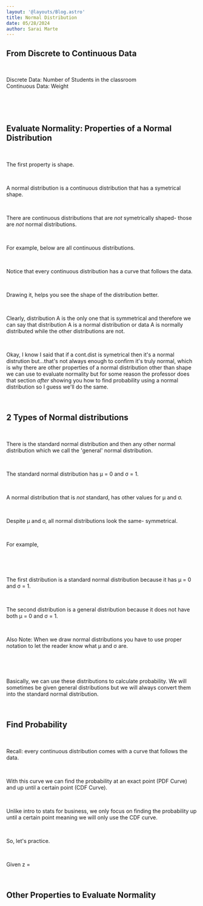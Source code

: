 ```yaml
---
layout: '@layouts/Blog.astro'
title: Normal Distribution
date: 05/28/2024
author: Sarai Marte
---
```





<span style="font-family: var(--primaryFont)">

## From Discrete to Continuous Data

&nbsp;&nbsp;&nbsp;&nbsp;

Discrete Data: Number of Students in the classroom  
Continuous Data: Weight  

&nbsp;&nbsp;&nbsp;&nbsp;

<ImageOut img = {img1}/>

&nbsp;&nbsp;&nbsp;&nbsp;

## Evaluate Normality: Properties of a Normal Distribution

&nbsp;&nbsp;&nbsp;&nbsp;

The first property is shape.

&nbsp;&nbsp;&nbsp;&nbsp;

A normal distribution is a continuous distribution that has a symetrical shape.

&nbsp;&nbsp;&nbsp;&nbsp;

There are continuous distributions that are *not* symetrically shaped- those are *not* normal distributions.

&nbsp;&nbsp;&nbsp;&nbsp;

For example, below are all continuous distributions.

&nbsp;&nbsp;&nbsp;&nbsp;

<ImageOutLg img = {img2}/>

Notice that every continuous distribution has a curve that follows the data.

&nbsp;&nbsp;&nbsp;&nbsp;

Drawing it, helps you see the shape of the distribution better.

&nbsp;&nbsp;&nbsp;&nbsp;

Clearly, distribution A is the only one that is symmetrical and therefore we can say that distribution A is a normal distribution or data A is normally distributed while the other distributions are not.

&nbsp;&nbsp;&nbsp;&nbsp;

Okay, I know I said that if a cont.dist is symetrical then it's a normal distrution but...that's not always enough to confirm it's truly normal, which is why there are other properties of a normal distribution other than shape we can use to evaluate normality but for some reason the professor does that section *after* showing you how to find probability using a normal distribution so I guess we'll do the same.

&nbsp;&nbsp;&nbsp;&nbsp;

## 2 Types of Normal distributions

&nbsp;&nbsp;&nbsp;&nbsp;

There is the standard normal distribution and then any other normal distribution which we call the 'general' normal distribution.

&nbsp;&nbsp;&nbsp;&nbsp;

The standard normal distribution has μ = 0 and σ = 1.   

&nbsp;&nbsp;&nbsp;&nbsp;

A normal distribution that is *not* standard, has other values for μ and σ.

&nbsp;&nbsp;&nbsp;&nbsp;

Despite μ and σ, all normal distributions look the same- symmetrical.

&nbsp;&nbsp;&nbsp;&nbsp;

For example, 

&nbsp;&nbsp;&nbsp;&nbsp;

<ImageOutLg img = {img4}/>

&nbsp;&nbsp;&nbsp;&nbsp;

The first distribution is a standard normal distribution because it has μ = 0 and σ = 1.   

&nbsp;&nbsp;&nbsp;&nbsp;

The second distribution is a general distribution because it does not have both μ = 0 and σ = 1. 

&nbsp;&nbsp;&nbsp;&nbsp;

Also Note: When we draw normal distributions you have to use proper notation to  let the reader know what μ and σ are.

&nbsp;&nbsp;&nbsp;&nbsp;

<ImageOutLg img = {img3}/>

&nbsp;&nbsp;&nbsp;&nbsp;

Basically, we can use these distributions to calculate probability. We will sometimes be given general distributions but we will always convert them into the standard normal distribution.

&nbsp;&nbsp;&nbsp;&nbsp;


## Find Probability

&nbsp;&nbsp;&nbsp;&nbsp;

Recall: every continuous distribution comes with a curve that follows the data.

&nbsp;&nbsp;&nbsp;&nbsp;

With this curve we can find the probability at an exact point (PDF Curve) and up until a certain point (CDF Curve). 

&nbsp;&nbsp;&nbsp;&nbsp;

Unlike intro to stats for business, we only focus on finding the probability up until a certain point meaning we will only use the CDF curve.

&nbsp;&nbsp;&nbsp;&nbsp;

So, let's practice.

&nbsp;&nbsp;&nbsp;&nbsp;

Given z = 

<NormProb>
</NormProb>


&nbsp;&nbsp;&nbsp;&nbsp;

## Other Properties to Evaluate Normality 

&nbsp;&nbsp;&nbsp;&nbsp;


</span>
